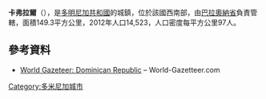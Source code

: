 {{Coord|18|15|N|71|13|W|display=title}}

'''卡弗拉爾'''（{{lang-es|Cabral}}），是[[多明尼加共和國|多明尼加共和國]]的城鎮，位於該國西南部，由[[巴拉奧納省|巴拉奧納省]]負責管轄，面積149.3平方公里，2012年人口14,523，人口密度每平方公里97人。

==參考資料==
*[https://archive.today/20121204181725/http://world-gazetteer.com/wg.php?x=&men=gcis&lng=en&des=wg&geo=-65&srt=npan&col=abcdefghinoq&msz=1500&pt=c&va=x World Gazeteer: Dominican Republic] – World-Gazetteer.com

{{DominicanRepublic-geo-stub}}
[[Category:多米尼加城市|Category:多米尼加城市]]
